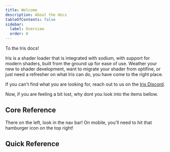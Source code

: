 ```yaml
---
title: Welcome
description: About the docs
tableOfContents: false
sidebar:
  label: Overview
  order: 0
---
```



To the Iris docs!

Iris is a shader loader that is integrated with sodium, with support for modern shaders, built from the ground up for ease of use. Weather your new to shader development, want to migrate your shader from optifine, or just need a refresher on what Iris can do, you have come to the right place. 

If you can't find what you are looking for, reach out to us on the [Iris Discord](https://discord.com/invite/jQJnav2jPu).

Now, if you are feeling a bit lost, why dont you look into the items bellow.

## Core Reference

There on the left, look in the nav bar! On mobile, you'll need to hit that hamburger icon on the top right!

## Quick Reference
<LinkCard
  title="Distant Horizons"
  description="How to support Distant Horizons in your shader."
  href="/reference/mod/dh/dh_overview/"
/>
<LinkCard
  title="Feature Flags"
  description="Query the activation state of certain features."
  href="/reference/shadersproperties/flags"
/>
